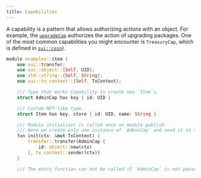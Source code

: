 ```yaml
---
title: Capabilities
---
```


A capability is a pattern that allows authorizing actions with an object. For example, the [`upgradeCap`](../packages/upgrade.mdx#requirements) authorizes the action of upgrading packages. One of the most common capabilities you might encounter is `TreasuryCap`, which is defined in [`sui::coin`](https://github.com/MystenLabs/sui/tree/main/crates/sui-framework/packages/sui-framework/sources/coin.move)). 


```rust
module examples::item {
    use sui::transfer;
    use sui::object::{Self, UID};
    use std::string::{Self, String};
    use sui::tx_context::{Self, TxContext};

    /// Type that marks Capability to create new `Item`s.
    struct AdminCap has key { id: UID }

    /// Custom NFT-like type.
    struct Item has key, store { id: UID, name: String }

    /// Module initializer is called once on module publish.
    /// Here we create only one instance of `AdminCap` and send it to the publisher.
    fun init(ctx: &mut TxContext) {
        transfer::transfer(AdminCap {
            id: object::new(ctx)
        }, tx_context::sender(ctx))
    }

    /// The entry function can not be called if `AdminCap` is not passed as
```